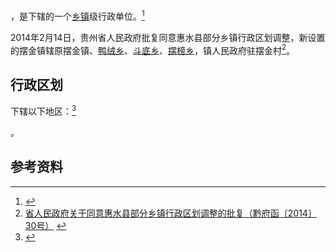 {{中国乡级行政区|52/27/31/103/000}}

'''{{PAGENAMEBASE}}'''，是{{PRC admin/fullname|52/27/31/103/000|3}}下辖的一个[[乡镇|乡镇]]级行政单位。<ref>{{PRC admin/ref sgc|{{PRC admin/parent|52/27/31/103/000}}}}</ref>

2014年2月14日，贵州省人民政府批复同意惠水县部分乡镇行政区划调整，新设置的摆金镇辖原摆金镇、[[鸭绒乡|鸭绒乡]]、[[斗底乡|斗底乡]]、[[摆榜乡|摆榜乡]]，镇人民政府驻摆金村<ref>[http://www.gzgov.gov.cn/zyzxyll/zcfg/zfwj/qfh/201508/t20150814_5838.html 省人民政府关于同意惠水县部分乡镇行政区划调整的批复（黔府函〔2014〕30号）] {{webarchive|url=https://web.archive.org/web/20170831223449/http://www.gzgov.gov.cn/zyzxyll/zcfg/zfwj/qfh/201508/t20150814_5838.html |date=2017-08-31 }}</ref>。

== 行政区划 ==

{{PAGENAMEBASE}}下辖以下地区：<ref>{{PRC admin/ref sgc|52/27/31/103/000}}</ref>

{{PRC admin/children|52/27/31/103/000}}。

== 参考资料 ==

{{reflist}}

{{行政区划小作品}}
{{PRC admin/navcat|52/27/31/103/000}}
